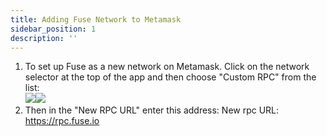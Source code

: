 ```yaml
---
title: Adding Fuse Network to Metamask
sidebar_position: 1
description: ''
---
```


1. To set up Fuse as a new network on Metamask. Click on the network selector at the top of the app and then choose "Custom RPC" from the list:\
   ![](/img/assets_-MRxFOj-hfekokMwcTbddggN_-MVohzwcoaqm5IBcGGhf_-MVoj0Lx1BPLqn3p7MB__image.webp)![](/img/assMRxFOj-hfekokMwcTbddggN_-MVohzwcoaqm5IBcGGhf_-MVoj0Lx1BPLqn3p7MB__image.webp)
2. Then in the "New RPC URL" enter this address: New rpc URL: https://rpc.fuse.io
